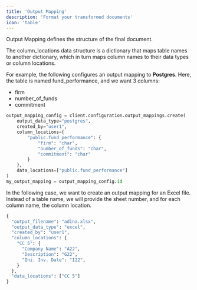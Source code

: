 ```yaml
---
title: 'Output Mapping'
description: 'Format your transformed documents'
icon: 'table'
---
```


Output Mapping defines the structure of the final document.

The column_locations data structure is a dictionary that maps table names to another dictionary, which in turn maps column names to their data types or column locations.

For example, the following configures an output mapping to **Postgres**. Here, the table is named fund_performance, and we want 3 columns:
* firm 
* number_of_funds
* commitment
```python output_mapping.py
output_mapping_config = client.configuration.output_mappings.create(
	output_data_type="postgres",
	created_by="user1",
	column_locations={
    	"public.fund_performance": {
        	"firm": "char",
        	"number_of_funds": "char",
        	"commitment": "char"
    	}
	},
	data_locations=["public.fund_performance"]
)
my_output_mapping = output_mapping_config.id
```

In the following case, we want to create an output mapping for an Excel file. Instead of a table name, we will provide the sheet number, and for each column name, the column location. 
```python output_mapping.py
{
  "output_filename": "adina.xlsx",
  "output_data_type": "excel",
  "created_by": "user1",
  "column_locations": {
    "CC 5": {
      "Company Name": "A22",
      "Description": "G22",
      "Ini. Inv. Date": "I22",
    }
  },
  "data_locations": ["CC 5"]
}
```
